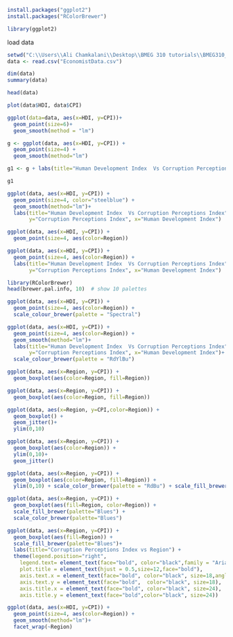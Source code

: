 ```r
install.packages("ggplot2")
install.packages("RColorBrewer")
```

```r
library(ggplot2)
```

load data
```r

setwd("C:\\Users\\Ali Chamkalani\\Desktop\\BMEG 310 tutorials\\BMEG310_2021-main\\BMEG310_2021-main\\Tutorial 2\\R Visualization\\data")
data <- read.csv("EconomistData.csv")

```


```r
dim(data)
summary(data)

head(data)
```

```r
plot(data$HDI, data$CPI)
```
```r
ggplot(data=data, aes(x=HDI, y=CPI))+
  geom_point(size=6)+
  geom_smooth(method = "lm")
```


```r

g <- ggplot(data, aes(x=HDI, y=CPI)) +
  geom_point(size=4) +
  geom_smooth(method="lm")

g1 <- g + labs(title="Human Development Index  Vs Corruption Perceptions Index", y="Corruption Perceptions Index", x="Human Development Index")

g1
```
```r
ggplot(data, aes(x=HDI, y=CPI)) +
  geom_point(size=4, color="steelblue") +
  geom_smooth(method="lm")+
  labs(title="Human Development Index  Vs Corruption Perceptions Index",
       y="Corruption Perceptions Index", x="Human Development Index")

```
```r
ggplot(data, aes(x=HDI, y=CPI)) +
  geom_point(size=4, aes(color=Region))
```

```r
ggplot(data, aes(x=HDI, y=CPI)) +
  geom_point(size=4, aes(color=Region)) +
  labs(title="Human Development Index  Vs Corruption Perceptions Index",
       y="Corruption Perceptions Index", x="Human Development Index")

```





```r
library(RColorBrewer)
head(brewer.pal.info, 10)  # show 10 palettes
```



```r
ggplot(data, aes(x=HDI, y=CPI)) +
  geom_point(size=4, aes(color=Region)) +
  scale_colour_brewer(palette = "Spectral")
```




```r
ggplot(data, aes(x=HDI, y=CPI)) +
  geom_point(size=4, aes(color=Region)) +
  geom_smooth(method="lm")+
  labs(title="Human Development Index  Vs Corruption Perceptions Index",
       y="Corruption Perceptions Index", x="Human Development Index")+
  scale_colour_brewer(palette = "RdYlBu")

```

```r
ggplot(data, aes(x=Region, y=CPI)) +
  geom_boxplot(aes(color=Region, fill=Region))
```


```r
ggplot(data, aes(x=Region, y=CPI)) +
  geom_boxplot(aes(color=Region, fill=Region))
```


```r
ggplot(data, aes(x=Region, y=CPI,color=Region)) +
  geom_boxplot() +
  geom_jitter()+
  ylim(0,10)
```


```r
ggplot(data, aes(x=Region, y=CPI)) +
  geom_boxplot(aes(color=Region)) +
  ylim(0,10)+
  geom_jitter()

```
```r
ggplot(data, aes(x=Region, y=CPI)) +
  geom_boxplot(aes(color=Region, fill=Region)) +
  ylim(0,10) + scale_color_brewer(palette = "RdBu") + scale_fill_brewer(palette = "RdBu")
```


```r
ggplot(data, aes(x=Region, y=CPI)) +
  geom_boxplot(aes(fill=Region, color=Region)) +
  scale_fill_brewer(palette="Blues") +
  scale_color_brewer(palette="Blues") 

```


```r
ggplot(data, aes(x=Region, y=CPI)) +
  geom_boxplot(aes(fill=Region)) +
  scale_fill_brewer(palette="Blues")+
  labs(title="Corruption Perceptions Index vs Region") +
  theme(legend.position="right",
    legend.text= element_text(face="bold", color="black",family = "Arial", size=20),
    plot.title = element_text(hjust = 0.5,size=12,face="bold"),
    axis.text.x = element_text(face="bold", color="black", size=18,angle = 45,hjust = 1),
    axis.text.y = element_text(face="bold",  color="black", size=18),
    axis.title.x = element_text(face="bold", color="black", size=24),
    axis.title.y = element_text(face="bold",color="black", size=24))

```


```r
ggplot(data, aes(x=HDI, y=CPI)) +
  geom_point(size=4, aes(color=Region)) +
  geom_smooth(method="lm")+
  facet_wrap(~Region)

```



